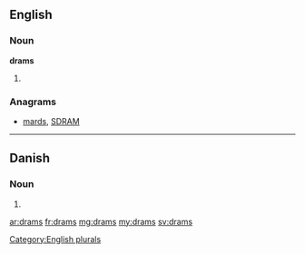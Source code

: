 ==English==

===Noun===
'''drams'''

# {{plural of|dram}}

===Anagrams===
* [[mards#English|mards]], [[SDRAM#English|SDRAM]]

[[Category:English plurals]]

----

==Danish==

===Noun===
{{head|da|noun form|g=c}}

# {{form of|genitive singular indefinite|dram|lang=da}}

[[ar:drams]]
[[fr:drams]]
[[mg:drams]]
[[my:drams]]
[[sv:drams]]